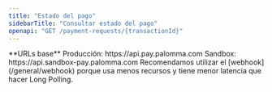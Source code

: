 ```yaml
---
title: "Estado del pago"
sidebarTitle: "Consultar estado del pago"
openapi: "GET /payment-requests/{transactionId}"
---
```

<Note>
  **URLs base**  
  Producción: https://api.pay.palomma.com  
  Sandbox: https://api.sandbox-pay.palomma.com  
</Note>

<Tip>
  Recomendamos utilizar el [webhook](/general/webhook) porque usa menos recursos
  y tiene menor latencia que hacer Long Polling.
</Tip>
